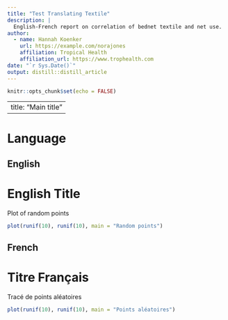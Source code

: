 ```yaml
---
title: "Test Translating Textile"
description: |
  English-French report on correlation of bednet textile and net use.
author:
  - name: Hannah Koenker 
    url: https://example.com/norajones
    affiliation: Tropical Health
    affiliation_url: https://www.trophealth.com
date: "`r Sys.Date()`"
output: distill::distill_article
---
```


```r
knitr::opts_chunk$set(echo = FALSE)
```

---
title: "Main title"
---

# Language {.tabset .tabset-dropdown}

## English

<h1>English Title</h1>

Plot of random points

```r
plot(runif(10), runif(10), main = "Random points")
```

## French

<h1>Titre Français</h1>

Tracé de points aléatoires

```r
plot(runif(10), runif(10), main = "Points aléatoires")
```




